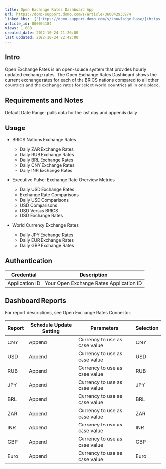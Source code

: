 ```yaml
---
title: Open Exchange Rates Dashboard App
url: https://domo-support.domo.com/s/article/360042933974
linked_kbs:  ['[https://domo-support.domo.com/s/knowledge-base/](https://domo-support.domo.com/s/knowledge-base/)', '[https://domo-support.domo.com/s/](https://domo-support.domo.com/s/)', '[https://domo-support.domo.com/s/topic/0TO5w000000ZampGAC](https://domo-support.domo.com/s/topic/0TO5w000000ZampGAC)', '[https://domo-support.domo.com/s/topic/0TO5w000000Zan9GAC](https://domo-support.domo.com/s/topic/0TO5w000000Zan9GAC)', '[https://domo-support.domo.com/s/article/360042933974](https://domo-support.domo.com/s/article/360042933974)', '[https://domo-support.domo.com/s/topic/0TO5w000000Zan9GAC/available-apps](https://domo-support.domo.com/s/topic/0TO5w000000Zan9GAC/available-apps)', '[https://domo-support.domo.com/s/article/360043429933](https://domo-support.domo.com/s/article/360043429933)', '[https://domo-support.domo.com/s/article/360043429953](https://domo-support.domo.com/s/article/360043429953)', '[https://domo-support.domo.com/s/article/360042925494](https://domo-support.domo.com/s/article/360042925494)', '[https://domo-support.domo.com/s/article/360043429913](https://domo-support.domo.com/s/article/360043429913)', '[https://domo-support.domo.com/s/article/4408174643607](https://domo-support.domo.com/s/article/4408174643607)', '[https://domo-support.domo.com/s/login/](https://domo-support.domo.com/s/login/)']
article_id: 000004184
views: 1,088
created_date: 2022-10-24 21:26:00
last updated: 2022-10-24 22:42:00
---
```




Intro
-----


Open Exchange Rates is an open-source system that provides hourly updated exchange rates. The Open Exchange Rates Dashboard shows the current exchange rates for each of the BRICS nations compared to all other countries and the exchange rates for select world countries all in one place.


Requirements and Notes
----------------------


Default Date Range: pulls data for the last day and appends daily


Usage
-----


* BRICS Nations Exchange Rates


	+ Daily ZAR Exchange Rates
	+ Daily RUB Exchange Rates
	+ Daily BRL Exchange Rates
	+ Daily CNY Exchange Rates
	+ Daily INR Exchange Rates
* Executive Pulse: Exchange Rate Overview Metrics


	+ Daily USD Exchange Rates
	+ Exchange Rate Comparisons
	+ Daily USD Comparisons
	+ USD Comparisons
	+ USD Versus BRICS
	+ USD Exchange Rates
* World Currency Exchange Rates


	+ Daily JPY Exchange Rates
	+ Daily EUR Exchange Rates
	+ Daily GBP Exchange Rates


Authentication
--------------




| Credential | Description |
| --- | --- |
| Application ID | Your Open Exchange Rates Application ID |


Dashboard Reports
-----------------


For report descriptions, see Open Exchange Rates Connector.




| Report | Schedule Update Setting | Parameters | Selection |
| --- | --- | --- | --- |
| CNY | Append | Currency to use as case value | CNY |
| USD | Append | Currency to use as case value | USD |
| RUB | Append | Currency to use as case value | RUB |
| JPY | Append | Currency to use as case value | JPY |
| BRL | Append | Currency to use as case value | BRL |
| ZAR | Append | Currency to use as case value | ZAR |
| INR | Append | Currency to use as case value | INR |
| GBP | Append | Currency to use as case value | GBP |
| Euro | Append | Currency to use as case value | Euro |


